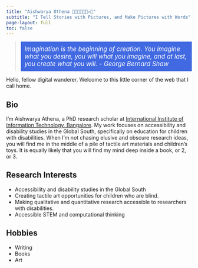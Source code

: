 ```yaml
---
title: "Aishwarya Othena 👩🏻‍🦯👩🏼‍🎨✍🏼"
subtitle: "I Tell Stories with Pictures, and Make Pictures with Words"
page-layout: full
toc: false
---
```


> <div style="background-color: royalblue; color: white; padding: 10px; font-style: italic; font-size: 1.2em;">Imagination is the beginning of creation. You imagine what you desire, you will what you imagine, and at last, you create what you will. - George Bernard Shaw</div>

Hello, fellow digital wanderer. Welcome to this little corner of the web that I call home.

## Bio

I'm Aishwarya Athena, a PhD research scholar at [International Institute of Information Technology, Bangalore](https://www.iiitb.ac.in). My work focuses on accessibility and disability studies in the Global South, specifically on education for children with disabilities. When I'm not chasing elusive and obscure research ideas, you will find me in the middle of a pile of tactile art materials and children's toys. It is equally likely that you will find my mind deep inside a book, or 2, or 3.

## Research Interests

+ Accessibility and disability studies in the Global South
+ Creating tactile art opportunities for children who are blind.
+ Making qualitative and quantitative research accessible to researchers with disabilities.
+ Accessible STEM and computational thinking

## Hobbies

+ Writing
+ Books
+ Art





